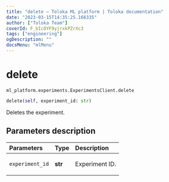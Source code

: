 ```yaml
---
title: "delete — Toloka ML platform | Toloka documentation"
date: "2023-03-15T14:35:25.166335"
author: ["Toloka Team"]
coverId: F_bIcOYF9yjrxkPZrXc3
tags: ["engineering"]
ogDescription: ""
docsMenu: "mlMenu"
---
```


# delete

`ml_platform.experiments.ExperimentsClient.delete`

```python
delete(self, experiment_id: str)
```

Deletes the experiment.

## Parameters description

| Parameters | Type | Description |
| :----------| :----| :-----------|
`experiment_id`|**str**|<p>Experiment ID.</p>